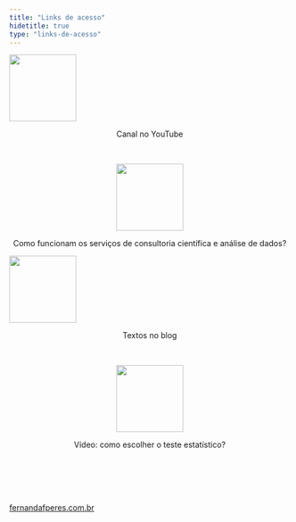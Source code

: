 ```yaml
---
title: "Links de acesso"
hidetitle: true
type: "links-de-acesso"
---
```



<div class="flex-container">

  <div class="flex-child">
  
  <a href="https://youtube.com/c/FernandaPeres/">
  <img width="120" src="images/canal.png" alt="" loading="lazy">
  </a>
  <center><p>Canal no YouTube</p><center>
  
  <br>
  
  <a href="https://fernandafperes.com.br/qual-servico/">
  <img width="120" src="images/servicos.png" alt="" loading="lazy">
  </a>
  <center><p>Como funcionam os serviços de consultoria científica e análise de dados?</p><center>
  
  </div>
  
  <div class="flex-child">

  <a href="https://fernandafperes.com.br/blog/">
  <img width="120" src="images/blog.png" alt="" loading="lazy">
  </a>
  <center><p>Textos no blog</p><center>
  
  <br>
  
  <a href="https://youtu.be/EtV3_3aN884">
  <img width="120" src="images/como-escolher-2.png" alt="" loading="lazy">
  </a>
  <center><p>Vídeo: como escolher o teste estatístico?</p><center>

  </div>
  
  <br><br>
  
</div>


<div class="site-links">

<br><br>
  <a href="https://fernandafperes.com.br/">
  fernandafperes.com.br
  </a>

<br><br>

</div>

